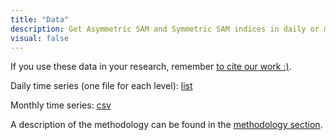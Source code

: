 ```yaml
---
title: "Data"
description: Get Asymmetric SAM and Symmetric SAM indices in daily or monthly time series
visual: false
---
```


If you use these data in your research, remember [to cite our work :)](/#how-to-cite). 

Daily time series (one file for each level): [list](/data/sam_level/)

Monthly time series: [csv](/data/sam_monthly.csv)


A description of the methodology can be found in the [methodology section](/methodology).
